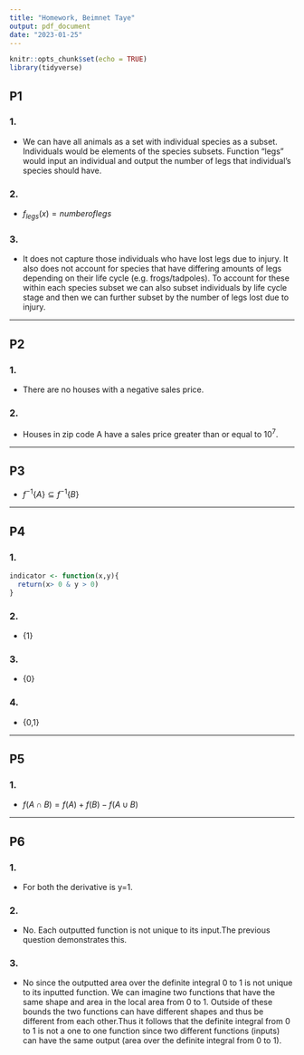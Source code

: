 ```yaml
---
title: "Homework, Beimnet Taye"  
output: pdf_document
date: "2023-01-25"
---
```


```r
knitr::opts_chunk$set(echo = TRUE)
library(tidyverse)
```


## P1

### 1.
  - We can have all animals as a set with individual species as a subset. Individuals would be elements of the species subsets. Function "legs" would input an individual and output the number of legs that individual's species should have.
  
### 2.
  - $f_{legs}(x) = number of legs$
  
### 3.
  - It does not capture those individuals who have lost legs due to injury. It also does not account for species that have differing amounts of legs depending on their life cycle (e.g. frogs/tadpoles). To account for these within each species subset we can also subset individuals by life cycle stage and then we can further subset by the number of legs lost due to injury.
  
***  

## P2

### 1. 
  - There are no houses with a negative sales price.

### 2.
  - Houses in zip code A have a sales price greater than or equal to $10^7$.
  
***

## P3
  - $f^{-1}\{A\} \subseteq f^{-1}\{B\}$
  
***  

## P4

### 1.
```r
indicator <- function(x,y){
  return(x> 0 & y > 0)
}
```

### 2.
  - {1}

### 3.
  - {0}

### 4.
  - {0,1}
  
***  

## P5

### 1.
  - $f(A \cap B) = f(A) + f(B) - f(A \cup B)$
  
***  

## P6

### 1.
  - For both the derivative is y=1.

### 2.
  - No. Each outputted function is not unique to its input.The previous question demonstrates this.

### 3.
  - No since the outputted area over the definite integral 0 to 1 is not unique to its inputted function. We can imagine two functions that have the same shape and area in the local area from 0 to 1. Outside of these bounds the two functions can have different shapes and thus be different from each other.Thus it follows that the definite integral from 0 to 1 is not a one to one function since two different functions (inputs) can have the same output (area over the definite integral from 0 to 1).